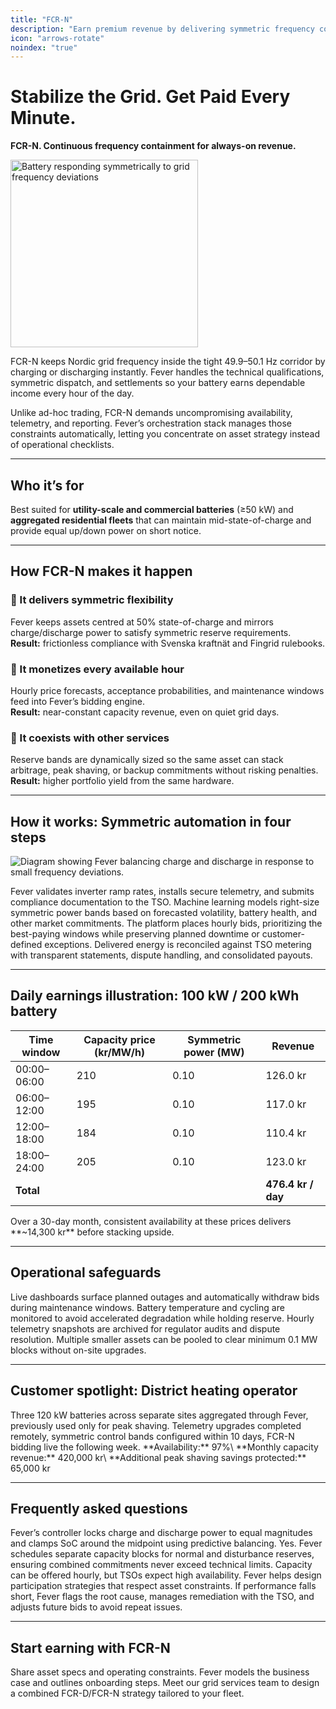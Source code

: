 ```yaml
---
title: "FCR-N"
description: "Earn premium revenue by delivering symmetric frequency containment with Fever’s automated control platform."
icon: "arrows-rotate"
noindex: "true"
---
```


# Stabilize the Grid. Get Paid Every Minute.

**FCR-N. Continuous frequency containment for always-on revenue.**

<img
  src="/images/hero-dark.png"
  alt="Battery responding symmetrically to grid frequency deviations"
  noZoom={true}
  height="300"
  className="rounded-xl"
/>

FCR-N keeps Nordic grid frequency inside the tight 49.9–50.1 Hz corridor by charging or discharging instantly. Fever handles the technical qualifications, symmetric dispatch, and settlements so your battery earns dependable income every hour of the day.

Unlike ad-hoc trading, FCR-N demands uncompromising availability, telemetry, and reporting. Fever’s orchestration stack manages those constraints automatically, letting you concentrate on asset strategy instead of operational checklists.

---

## Who it’s for

Best suited for **utility-scale and commercial batteries** (≥50 kW) and **aggregated residential fleets** that can maintain mid-state-of-charge and provide equal up/down power on short notice.

---

## How FCR-N makes it happen

### 🔁 It delivers symmetric flexibility
Fever keeps assets centred at 50% state-of-charge and mirrors charge/discharge power to satisfy symmetric reserve requirements.\
**Result:** frictionless compliance with Svenska kraftnät and Fingrid rulebooks.

### 💸 It monetizes every available hour
Hourly price forecasts, acceptance probabilities, and maintenance windows feed into Fever’s bidding engine.\
**Result:** near-constant capacity revenue, even on quiet grid days.

### 🧩 It coexists with other services
Reserve bands are dynamically sized so the same asset can stack arbitrage, peak shaving, or backup commitments without risking penalties.\
**Result:** higher portfolio yield from the same hardware.

---

## How it works: Symmetric automation in four steps

![Diagram showing Fever balancing charge and discharge in response to small frequency deviations.](/images/hero-dark.png)

<Steps>
  <Step title="Qualification & telemetry">
    Fever validates inverter ramp rates, installs secure telemetry, and submits compliance documentation to the TSO.
  </Step>
  <Step title="Dynamic banding">
    Machine learning models right-size symmetric power bands based on forecasted volatility, battery health, and other market commitments.
  </Step>
  <Step title="Bid execution">
    The platform places hourly bids, prioritizing the best-paying windows while preserving planned downtime or customer-defined exceptions.
  </Step>
  <Step title="Automated settlement">
    Delivered energy is reconciled against TSO metering with transparent statements, dispute handling, and consolidated payouts.
  </Step>
</Steps>

---

## Daily earnings illustration: 100 kW / 200 kWh battery

| Time window | Capacity price (kr/MW/h) | Symmetric power (MW) | Revenue |
| ----------- | ------------------------ | -------------------- | ------- |
| 00:00–06:00 | 210 | 0.10 | 126.0 kr |
| 06:00–12:00 | 195 | 0.10 | 117.0 kr |
| 12:00–18:00 | 184 | 0.10 | 110.4 kr |
| 18:00–24:00 | 205 | 0.10 | 123.0 kr |
| **Total** |  |  | **476.4 kr / day** |

<tip>
  Over a 30-day month, consistent availability at these prices delivers **~14,300 kr** before stacking upside.
</tip>

---

## Operational safeguards

<CardGroup cols={2}>
  <Card title="Availability tracking" icon="calendar-check">
    Live dashboards surface planned outages and automatically withdraw bids during maintenance windows.
  </Card>
  <Card title="Thermal management" icon="temperature-half">
    Battery temperature and cycling are monitored to avoid accelerated degradation while holding reserve.
  </Card>
  <Card title="Settlement assurance" icon="file-lines">
    Hourly telemetry snapshots are archived for regulator audits and dispute resolution.
  </Card>
  <Card title="Fleet aggregation" icon="layer-group">
    Multiple smaller assets can be pooled to clear minimum 0.1 MW blocks without on-site upgrades.
  </Card>
</CardGroup>

---

## Customer spotlight: District heating operator

<Steps>
  <Step title="Portfolio">
    Three 120 kW batteries across separate sites aggregated through Fever, previously used only for peak shaving.
  </Step>
  <Step title="Implementation">
    Telemetry upgrades completed remotely, symmetric control bands configured within 10 days, FCR-N bidding live the following week.
  </Step>
  <Step title="Results">
    **Availability:** 97%\
    **Monthly capacity revenue:** 420,000 kr\
    **Additional peak shaving savings protected:** 65,000 kr
  </Step>
</Steps>

---

## Frequently asked questions

<AccordionGroup>
  <Accordion title="How is symmetric capacity enforced?">
    Fever’s controller locks charge and discharge power to equal magnitudes and clamps SoC around the midpoint using predictive balancing.
  </Accordion>
  <Accordion title="Can FCR-N run alongside FCR-D?">
    Yes. Fever schedules separate capacity blocks for normal and disturbance reserves, ensuring combined commitments never exceed technical limits.
  </Accordion>
  <Accordion title="What’s the minimum commitment period?">
    Capacity can be offered hourly, but TSOs expect high availability. Fever helps design participation strategies that respect asset constraints.
  </Accordion>
  <Accordion title="How are penalties handled?">
    If performance falls short, Fever flags the root cause, manages remediation with the TSO, and adjusts future bids to avoid repeat issues.
  </Accordion>
</AccordionGroup>

---

## Start earning with FCR-N

<CardGroup cols={2}>
  <Card title="Assess eligibility" icon="clipboard-check" href="/get-started">
    Share asset specs and operating constraints. Fever models the business case and outlines onboarding steps.
  </Card>
  <Card title="Book a workshop" icon="handshake" href="/contact">
    Meet our grid services team to design a combined FCR-D/FCR-N strategy tailored to your fleet.
  </Card>
</CardGroup>
